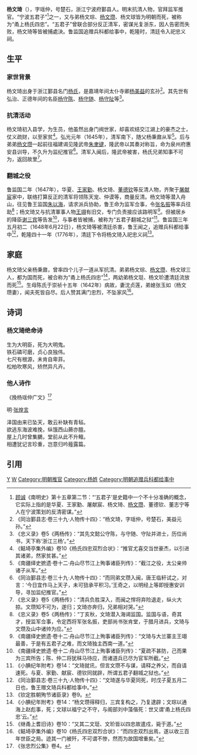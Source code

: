 {{東亞男性歷史人物
|名稱 = 杨文琦
|身份 = 明末抗清志士
|國家 = 中国
|時代 = 明朝
|前任 =
|繼任 = 
|圖片名稱 =
|圖片大小 =
|圖片說明 =
|字 = 瑶仲
|號 = 楚石
|職官 = 监纪推官<br>兵科都给事中<small> 追赠</small>
|封爵 =
|封號 =
|位階 =
|尊號 =
|族裔 = 汉族
|籍貫 = 浙江宁波府鄞县
|祖籍 =
|本籍 =
|出身地 =
|府邸 =
|世系 = 
|初名 =
|小字 =
|別名 =
|法號 =
|院號 =
|其他名號 =
|出生日期 = 1605年
|出生地點 = 浙江宁波府鄞县
|婚年 =
|逝世日期 = 1648年6月22日
|逝世地點 = 浙江宁波府鄞县
|廟號 =
|諡號 =
|墓葬 =
|祠廟 = 忠义祠
|父親 = 杨秉鼐
|嫡母 =
|母親 =
|元配 = 
|正室 =
|妻 = 沈贞莲
|繼室 =
|平妻 =
|側室 =
|兄弟 =杨文琮<br>杨文瑛<br>杨文瓒<br>杨文球<br>杨文珽<br>杨文玠
|姊妹 =
|子 =
|女 =
|嫡子 =
|嫡女 =
|庶子 =
|庶女 =
|其他親屬 =
|出身 = 生员
|功名 = 
|經歷 =
|著作 =
|注釋 =
}}
'''杨文琦'''（{{bd|1605年||1648年|6月22日}}），字瑶仲，号楚石，浙江宁波府鄞县人。明末抗清人物，官拜监军推官。“宁波五君子”<ref>[[顾诚|顾诚]]《南明史》第十五章第二节：“‘五君子’是史籍中一个不十分准确的概念，它实际上指的是华夏、王家勤、屠献宸、杨文琦、[[杨文瓒|杨文瓒]]、董德钦、董志宁等人在宁波策划的反清密谋。”</ref>之一，又与弟杨文琮、[[杨文瓒|杨文瓒]]、杨文球皆为明朝而死，被称为“甬上杨氏四忠”。“五君子”曾联合部分反正清军，密谋光复浙东，因人告密而失败，杨文琦等皆被捕處決。鲁监国追赠兵科都给事中，乾隆时，清廷令入祀忠义祠。

==生平==
===家世背景===
杨文琦出身于浙江鄞县名门[[鄞县杨氏|杨氏]]，是嘉靖年间太仆寺卿[[杨美益|杨美益]]的玄孙<ref>《同治鄞县志·卷三十九·人物传十四》：“杨文琦，字瑶仲，号楚石，美益元孙。”</ref>。其先世有弘治、正德年间的名臣[[杨守陈|杨守陈]]、[[杨守随|杨守随]]、[[杨守阯|杨守阯]]等<ref>《忠义录》卷5《两杨传》：“其先文懿公守陈，与守随、守阯并进士，历位尚书，天下称‘浙江三杨’。”</ref>。

===抗清活动===
杨文琦初入县学，为生员，他虽然出身门阀世家，却喜欢结交江湖上的豪杰之士，仗义疏财，以至家贫<ref>《鲒埼亭集外编》卷10《杨氏四忠双烈合状》：“推官尤喜交当世豪杰，以引进其诸弟，然家贫甚。”</ref>。弘光元年（1645年），清军南下，随父杨秉鼐从军<ref>《南疆绎史摭遗·卷十二·舟山尽节江上殉事诸臣列传》：“截江之役，太公亲帅诸子从军。”</ref>。后与弟弟[[杨文瓒|杨文瓒]]一起前往福建谒见隆武帝[[朱聿键|朱聿键]]，隆武帝以其奏对称旨，命为泉州府惠安县训导，不久升为监纪推官<ref>《同治鄞县志·卷三十九·人物传十四》：“而同弟文瓒入闽，唐王临轩试之，对言：‘今日宜作马上天子，未可狃承平积习。’王奇之，以明经上等即授惠安训导，寻加监纪推官。”</ref>。清军入闽后，隆武帝被害，杨氏兄弟知事不可为，返回故里<ref>《忠义录》卷5《两杨传》：“清兵负胜深入，而闽之悍将弃险退走，纵火大掠。文瓒知不可为，遂归；文琦亦奔归，兄弟相对哭。”</ref>。

===翻城之役===
鲁监国二年（1647年），华夏、[[王家勤|王家勤]]、杨文琦、[[董德钦|董德钦]]等反清人物，齐聚于[[屠献宸|屠献宸]]家中，联络打算反正的清军将领陈天宠、仲谟等，商量反清。杨文琦等潜入舟山，往见鲁王监国[[朱以海|朱以海]]，请求派兵协助，鲁王命为监军佥事，令[[张名振|张名振]]等率兵往助<ref>《忠义录》卷5《两杨传》：“丁亥秋，文琦潜入海谒监国。监国与语，奇其才，授监军佥事，令定西将军张名振，吏部尚书张肯堂，于腊月进兵，文琦与文瓒及山中诸帅为应。”</ref>；杨文琦又与抗清軍事人物[[王翊|王翊]]有旧交，专门负责接应该路明军<ref>《南疆绎史摭遗·卷十二·舟山尽节江上殉事诸臣列传》：“文琦与大兰寨主王翊最善，于是有五君子之难，而文琦独主西南一道。”</ref>。但被居乡的降臣[[谢三宾|谢三宾]]等告发<ref>《南疆绎史摭遗·卷十二·舟山尽节江上殉事诸臣列传》：“夏疏不甚防，己而果为三宾所告；陈、仲二将犹秣马待应，而诸道兵已尽为官军所截。”</ref>，与事者皆被捕，被称为“五君子翻城之狱”<ref>《小腆纪年附考》卷14：“文琦就讯，但言文瓒不与谋，请释之养父，而自请速死。与夏、家勤、献宸、德钦同就辟，所谓五君子翻城之狱也。”</ref>。鲁监国三年五月初二（1648年6月22日），杨文琦等被清廷杀害，鲁王闻之，追赠兵科都给事中<ref>《同治鄞县志·卷三十九·人物传十四》：“文琦遂与华夏同死，时戊子夏五月二日也，鲁王赠文琦兵科都给事中。”</ref>，乾隆四十一年（1776年），清廷下令将杨文琦入祀忠义祠<ref>《钦定胜朝殉节诸臣录》卷9。</ref>。

==家庭==
杨文琦父亲杨秉鼐，曾率四个儿子一道从军抗清。弟弟杨文琮、[[杨文瓒|杨文瓒]]、杨文球三人，都为国而死，被合称为“甬上杨氏四忠”<ref>《小腆纪年附考》卷14：“杨文瓒得释归，三宾复构之，乃复逮辟；文琮以通海上赵彪事，死；文球以福宁之不守，与阁部刘中藻偕死：世又谓‘甬上杨氏四忠’云。”</ref>，两幼弟杨文珽、杨文玠遭清廷流放而死<ref>《继甬上耆旧诗》卷10：“又其二文珽、文玠皆以四忠故遣戍，毙于道。”</ref>。生母陈氏于崇祯十五年（1642年）病故，妻沈贞莲，弟媳张玉如（杨文瓒妻），闻夫死皆自尽。后人赞其满门忠烈，不坠家风<ref>《鲒埼亭集外编》卷10《杨氏四忠双烈合状》：“而四忠双烈出焉，遂以收三百年世臣之局。迹其一门被歼，不可谓不惨，然而为故国增重矣。”</ref>。

==诗词==
===杨文琦绝命诗===

生为大明臣，死为大明鬼。<br>铁石磷可磨，贞心良独伟。<br>七尺有根源，未肯自卑菲。<br>松柏吹寒风，矫然异凡卉。

===他人诗作===
《挽杨瑶仲广文》<ref>《张忠烈公集》卷4。</ref>

明·[[张煌言|张煌言]]

泽国由来已坠天，敢云补缺有青毡。<br>欲逃东海波难挽，纵饿西山蕨亦膻。<br>屋上几时曾集鵩，堂前从此不升鳣。<br>相遭犹记言珍重，岂意归吟薤露篇。

==引用==
{{Reflist|2}}
{{寧波五君子}}
{{DEFAULTSORT:Y杨}}
[[Category:鄞县人|Y]]
[[Category:鄞县杨氏|W]]
[[Category:明朝推官|Category:明朝推官]]
[[Category:杨姓|Category:杨姓]]
[[Category:明朝追赠兵科都给事中|Category:明朝追赠兵科都给事中]]